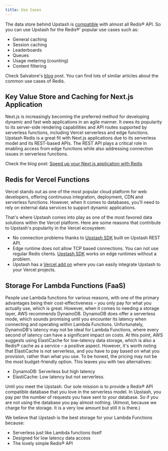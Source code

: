 ```yaml
---
title: Use Cases
---
```


The data store behind Upstash is [compatible](../overall/rediscompatibility)
with almost all Redis® API. So you can use Upstash for the Redis®' popular use
cases such as:

- General caching
- Session caching
- Leaderboards
- Queues
- Usage metering (counting)
- Content filtering

Check Salvatore's [blog](https://oldblog.antirez.com/post/take-advantage-of-redis-adding-it-to-your-stack.html) post. You can find lots of similar articles about the common use cases of Redis.

## Key Value Store and Caching for Next.js Application

Next.js is increasingly becoming the preferred method for developing dynamic and fast web applications in an agile manner. It owes its popularity to its server-side rendering capabilities and API routes supported by serverless functions, including Vercel serverless and edge functions. Upstash Redis is a great fit with Next.js applications due to its serverless model and its REST-based APIs. The REST API plays a critical role in enabling access from edge functions while also addressing connection issues in serverless functions.

Check the blog post:
[Speed up your Next.js application with Redis](https://upstash.com/blog/nextjs-caching-with-redis)

## Redis for Vercel Functions

Vercel stands out as one of the most popular cloud platform for web developers, offering continuous integration, deployment, CDN and serverless functions. However, when it comes to databases, you'll need to rely on external data services to support dynamic applications.

That's where Upstash comes into play as one of the most favored data solutions within the Vercel platform. Here are some reasons that contribute to Upstash's popularity in the Vercel ecosystem:

- No connection problems thanks to
  [Upstash SDK](https://github.com/upstash/upstash-redis) built on Upstash REST
  API.
- Edge runtime does not allow TCP based connections. You can not use regular
  Redis clients. [Upstash SDK](https://github.com/upstash/upstash-redis) works
  on edge runtimes without a problem.
- Upstash has a [Vercel add on](https://vercel.com/integrations/upstash) where
  you can easily integrate Upstash to your Vercel projects.

## Storage For Lambda Functions (FaaS)

People use Lambda functions for various reasons, with one of the primary advantages being their cost-effectiveness – you only pay for what you actually use, which is great. However, when it comes to needing a storage layer, AWS recommends DynamoDB. DynamoDB does offer a serverless mode, which sounds promising until you encounter its latency when connecting and operating within Lambda Functions. Unfortunately, DynamoDB's latency may not be ideal for Lambda Functions, where every second of latency can have a significant impact on costs. At this point, AWS suggests using ElastiCache for low-latency data storage, which is also a Redis® cache as a service – a positive aspect. However, it's worth noting that ElastiCache is not serverless, and you have to pay based on what you provision, rather than what you use. To be honest, the pricing may not be the most budget-friendly option. This leaves you with two alternatives:

- DynamoDB: Serverless but high latency
- ElastiCache: Low latency but not serverless.

Until you meet the Upstash. Our sole mission is to provide a Redis® API
compatible database that you love in the serverless model. In Upstash, you pay
per the number of requests you have sent to your database. So if you are not
using the database you pay almost nothing. (Almost, because we charge for the
storage. It is a very low amount but still it is there.)

We believe that Upstash is the best storage for your Lambda Functions because:

- Serverless just like Lambda functions itself
- Designed for low latency data access
- The lovely simple Redis® API
